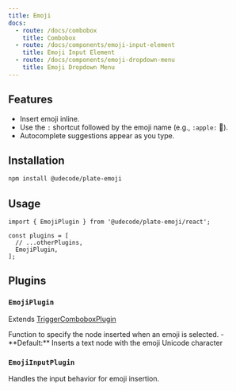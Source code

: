 ```yaml
---
title: Emoji
docs:
  - route: /docs/combobox
    title: Combobox
  - route: /docs/components/emoji-input-element
    title: Emoji Input Element
  - route: /docs/components/emoji-dropdown-menu
    title: Emoji Dropdown Menu
---
```


<ComponentPreview name="emoji-demo" />

<PackageInfo>

## Features

- Insert emoji inline.
- Use the `:` shortcut followed by the emoji name (e.g., `:apple:` 🍎).
- Autocomplete suggestions appear as you type.

</PackageInfo>

## Installation

```bash
npm install @udecode/plate-emoji
```

## Usage

```tsx
import { EmojiPlugin } from '@udecode/plate-emoji/react';

const plugins = [
  // ...otherPlugins,
  EmojiPlugin,
];
```

## Plugins

### `EmojiPlugin`

<API name="EmojiPlugin">

  Extends [TriggerComboboxPlugin](/docs/combobox#options)

<APIOptions>
  <APIItem name="createEmojiNode" type="(emoji: TEmoji): ElementOrTextOf<any>" optional>
    Function to specify the node inserted when an emoji is selected.
    - **Default:** Inserts a text node with the emoji Unicode character
  </APIItem>
</APIOptions>
</API>

### `EmojiInputPlugin`

Handles the input behavior for emoji insertion.